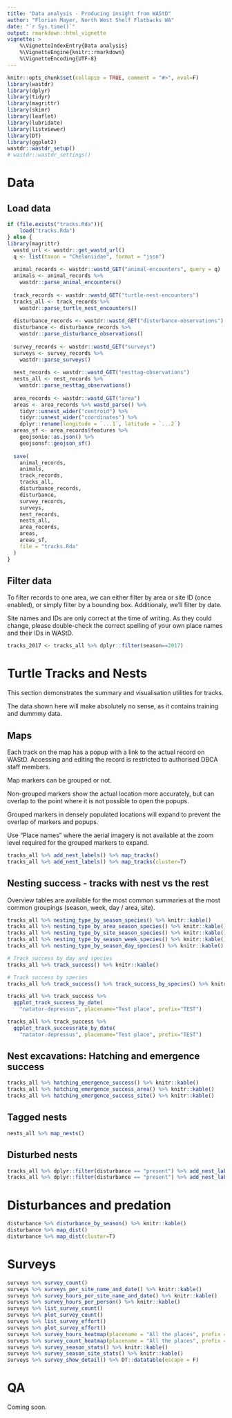 ```yaml
---
title: "Data analysis - Producing insight from WAStD"
author: "Florian Mayer, North West Shelf Flatbacks WA"
date: "`r Sys.time()`"
output: rmarkdown::html_vignette
vignette: >
    %\VignetteIndexEntry{Data analysis}
    %\VignetteEngine{knitr::rmarkdown}
    %\VignetteEncoding{UTF-8}
---
```

  
```r
knitr::opts_chunk$set(collapse = TRUE, comment = "#>", eval=F)
library(wastdr)
library(dplyr)
library(tidyr)
library(magrittr)
library(skimr)
library(leaflet)
library(lubridate)
library(listviewer)
library(DT)
library(ggplot2)
wastdr::wastdr_setup()
# wastdr::wastdr_settings()
```
# Data

## Load data
```r
if (file.exists("tracks.Rda")){
    load("tracks.Rda")
} else {
library(magrittr)
  wastd_url <- wastdr::get_wastd_url()
  q <- list(taxon = "Cheloniidae", format = "json")
  
  animal_records <- wastdr::wastd_GET("animal-encounters", query = q)
  animals <- animal_records %>%  
    wastdr::parse_animal_encounters()
  
  track_records <- wastdr::wastd_GET("turtle-nest-encounters")
  tracks_all <- track_records %>% 
    wastdr::parse_turtle_nest_encounters()
  
  disturbance_records <- wastdr::wastd_GET("disturbance-observations")
  disturbance <- disturbance_records %>% 
    wastdr::parse_disturbance_observations()
    
  survey_records <- wastdr::wastd_GET("surveys")
  surveys <- survey_records %>% 
    wastdr::parse_surveys() 
  
  nest_records <- wastdr::wastd_GET("nesttag-observations")
  nests_all <- nest_records %>% 
    wastdr::parse_nesttag_observations() 
  
  area_records <- wastdr::wastd_GET("area")
  areas <- area_records %>% wastd_parse() %>% 
    tidyr::unnest_wider("centroid") %>%
    tidyr::unnest_wider("coordinates") %>%
    dplyr::rename(longitude = `...1`, latitude = `...2`)
  areas_sf <- area_records$features %>% 
    geojsonio::as.json() %>% 
    geojsonsf::geojson_sf()
  
  save(
    animal_records,
    animals,
    track_records,
    tracks_all,
    disturbance_records,
    disturbance,
    survey_records,
    surveys,
    nest_records,
    nests_all,
    area_records,
    areas,
    areas_sf,
    file = "tracks.Rda"
  )
}
```

## Filter data
To filter records to one area, we can either filter by area or site ID 
(once enabled), or simply filter by a bounding box. 
Additionaly, we'll filter by date.

Site names and IDs are only correct at the time of writing. As they could change, please
double-check the correct spelling of your own place names and their IDs in WAStD.

```r
tracks_2017 <- tracks_all %>% dplyr::filter(season==2017)
```

# Turtle Tracks and Nests
This section demonstrates the summary and visualisation utilities for tracks.

The data shown here will make absolutely no sense, as it contains training and dummmy data.

## Maps
Each track on the map has a popup with a link to the actual record on WAStD.
Accessing and editing the record is restricted to authorised DBCA staff members.

Map markers can be grouped or not. 

Non-grouped markers show the actual location more accurately, but can overlap to
the point where it is not possible to open the popups. 

Grouped markers in densely populated locations will expand to prevent the overlap of
markers and popups.

Use "Place names" where the aerial imagery is not available at the zoom level required
for the grouped markers to expand.
```r
tracks_all %>% add_nest_labels() %>% map_tracks()
tracks_all %>% add_nest_labels() %>% map_tracks(cluster=T)
```


## Nesting success - tracks with nest vs the rest
Overview tables are available for the most common summaries at the most common
groupings (season, week, day / area, site).

```r
tracks_all %>% nesting_type_by_season_species() %>% knitr::kable()
tracks_all %>% nesting_type_by_area_season_species() %>% knitr::kable()
tracks_all %>% nesting_type_by_site_season_species() %>% knitr::kable()
tracks_all %>% nesting_type_by_season_week_species() %>% knitr::kable()
tracks_all %>% nesting_type_by_season_day_species() %>% knitr::kable()

# Track success by day and species
tracks_all %>% track_success() %>% knitr::kable()

# Track success by species
tracks_all %>% track_success() %>% track_success_by_species() %>% knitr::kable()

tracks_all %>% track_success %>% 
  ggplot_track_success_by_date(
    "natator-depressus", placename="Test place", prefix="TEST")

tracks_all %>% track_success %>% 
  ggplot_track_successrate_by_date(
    "natator-depressus", placename="Test place", prefix="TEST")
```

## Nest excavations: Hatching and emergence success

```r
tracks_all %>% hatching_emergence_success() %>% knitr::kable()
tracks_all %>% hatching_emergence_success_area() %>% knitr::kable()
tracks_all %>% hatching_emergence_success_site() %>% knitr::kable()
```

## Tagged nests
```r
nests_all %>% map_nests()
```


## Disturbed nests
```r
tracks_all %>% dplyr::filter(disturbance == "present") %>% add_nest_labels() %>% map_tracks()
tracks_all %>% dplyr::filter(disturbance == "present") %>% add_nest_labels() %>% map_tracks(cluster=T)
```


# Disturbances and predation
```r
disturbance %>% disturbance_by_season() %>% knitr::kable()
disturbance %>% map_dist()
disturbance %>% map_dist(cluster=T)
```


# Surveys
```r
surveys %>% survey_count()
surveys %>% surveys_per_site_name_and_date() %>% knitr::kable()
surveys %>% survey_hours_per_site_name_and_date() %>% knitr::kable()
surveys %>% survey_hours_per_person() %>% knitr::kable()
surveys %>% list_survey_count()
surveys %>% plot_survey_count()
surveys %>% list_survey_effort()
surveys %>% plot_survey_effort()
surveys %>% survey_hours_heatmap(placename = "All the places", prefix = "TEST")
surveys %>% survey_count_heatmap(placename = "All the places", prefix = "TEST")
surveys %>% survey_season_stats() %>% knitr::kable()
surveys %>% survey_season_site_stats() %>% knitr::kable()
surveys %>% survey_show_detail() %>% DT::datatable(escape = F)
```

# QA

Coming soon.
